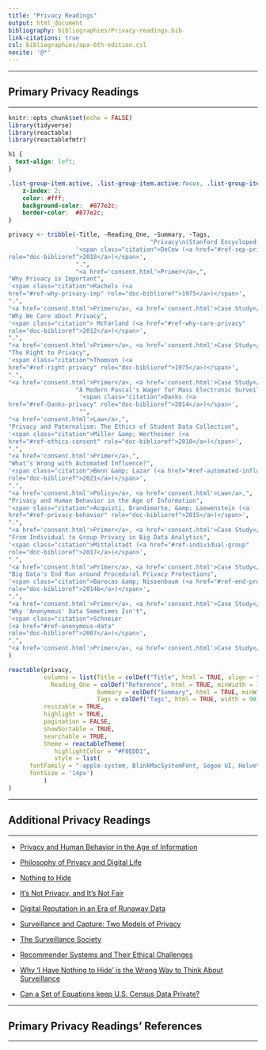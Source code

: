 ```yaml
---
title: "Privacy Readings"
output: html_document
bibliography: bibliographies/Privacy-readings.bib
link-citations: true
csl: bibliographies/apa-6th-edition.csl
nocite: '@*'
---
```



----

## Primary Privacy Readings

----

```r
knitr::opts_chunk$set(echo = FALSE)
library(tidyverse)
library(reactable)
library(reactablefmtr)
```

```css
h1 {
  text-align: left;
}

.list-group-item.active, .list-group-item.active:focus, .list-group-item.active:hover {
    z-index: 2;
    color: #fff;
    background-color:  #877e2c;
    border-color:  #877e2c;
}
```


```r
privacy <- tribble(~Title, ~Reading_One, ~Summary, ~Tags,
                                        "Privacy\n(Stanford Encyclopedia of Philosophy)",
                   '<span class="citation">DeCew (<a href="#ref-sep-privacy"
role="doc-biblioref">2018</a>)</span>', 
                   ".", 
                   "<a href='consent.html'>Primer</a>,",
"Why Privacy is Important",
'<span class="citation">Rachels (<a
href="#ref-why-privacy-imp" role="doc-biblioref">1975</a>)</span>',
".",
"<a href='consent.html'>Primer</a>, <a href='consent.html'>Case Study</a>,",
"Why We Care about Privacy",
'<span class="citation"> McFarland (<a href="#ref-why-care-privacy"
role="doc-biblioref">2012</a>)</span>',
".",
"<a href='consent.html'>Primer</a>, <a href='consent.html'>Case Study</a>,",
"The Right to Privacy",
'<span class="citation">Thomson (<a
href="#ref-right-privacy" role="doc-biblioref">1975</a>)</span>',
".",
"<a href='consent.html'>Primer</a>, <a href='consent.html'>Case Study</a>,",
                   "A Modern Pascal's Wager for Mass Electronic Surveillance",
                    '<span class="citation">Danks (<a
href="#ref-Danks-privacy" role="doc-biblioref">2014</a>)</span>',
                    "", 
"<a href='consent.html'>Law</a>,",
"Privacy and Paternalism: The Ethics of Student Data Collection",
'<span class="citation">Miller &amp; Wertheimer (<a
href="#ref-ethics-consent" role="doc-biblioref">2010</a>)</span>',
".",
"<a href='consent.html'>Primer</a>,",
"What’s Wrong with Automated Influence?",
'<span class="citation">Benn &amp; Lazar (<a href="#ref-automated-influence"
role="doc-biblioref">2021</a>)</span>',
".",
"<a href='consent.html'>Policy</a>, <a href='consent.html'>Law</a>,",
"Privacy and Human Behavior in the Age of Information",
'<span class="citation">Acquisti, Brandimarte, &amp; Loewenstein (<a
href="#ref-privacy-behavior" role="doc-biblioref">2015</a>)</span>',
".",
"<a href='consent.html'>Primer</a>, <a href='consent.html'>Case Study</a>,",
"From Individual to Group Privacy in Big Data Analytics",
'<span class="citation">Mittelstadt (<a href="#ref-individual-group"
role="doc-biblioref">2017</a>)</span>',
".",
"<a href='consent.html'>Primer</a>, <a href='consent.html'>Case Study</a>,",
"Big Data's End Run around Procedural Privacy Protections",
'<span class="citation">Barocas &amp; Nissenbaum (<a href="#ref-end-procedural"
role="doc-biblioref">2014b</a>)</span>',
".",
"<a href='consent.html'>Primer</a>, <a href='consent.html'>Case Study</a>,",
"Why 'Anonymous' Data Sometimes Isn't",
'<span class="citation">Schneier
(<a href="#ref-anonymous-data"
role="doc-biblioref">2007</a>)</span>',
".",
"<a href='consent.html'>Primer</a>, <a href='consent.html'>Case Study</a>,",
)
```

```r
reactable(privacy,
          columns = list(Title = colDef("Title", html = TRUE, align = "center", vAlign = "center"),
            Reading_One = colDef("Reference", html = TRUE, minWidth = 100, align = "center", vAlign = "center"),
                         Summary = colDef("Summary", html = TRUE, minWidth = 250),
                         Tags = colDef("Tags", html = TRUE, width = 90)),
          resizable = TRUE,
          highlight = TRUE,
          pagination = FALSE,
          showSortable = TRUE,
          searchable = TRUE,
          theme = reactableTheme(
             highlightColor = "#F0EDD1",
             style = list(
      fontFamily = "-apple-system, BlinkMacSystemFont, Segoe UI, Helvetica, Arial, sans-serif",
      fontSize = '14px')
          )
)
```

----

## Additional Privacy Readings

----


* [Privacy and Human Behavior in the Age of Information](https://www.cmu.edu/dietrich/sds/docs/loewenstein/PrivacyHumanBeh.pdf)

* [Philosophy of Privacy and Digital Life](https://papers.ssrn.com/sol3/papers.cfm?abstract_id=4022657#:~:text=The%20most%20comprehensive%20philosophy%20of,live%20digitally%20driven%20and%20digitally)

* [Nothing to Hide](https://drive.google.com/file/d/1bhtSpwDlTlZSJMXIH1f-Kqz8U6lVo2-7/view)

* [It’s Not Privacy, and It's Not Fair](https://www.stanfordlawreview.org/online/privacy-and-big-data-its-not-privacy-and-its-not-fair/)

* [Digital Reputation in an Era of Runaway Data](https://www.degruyter.com/document/doi/10.4159/harvard.9780674736061.c3/html?lang=en)

* [Surveillance and Capture: Two Models of Privacy](https://www.tandfonline.com/doi/abs/10.1080/01972243.1994.9960162)

* [The Surveillance Society](https://onlinelibrary.wiley.com/doi/abs/10.1111/j.1460-2466.1989.tb01040.x)

* [Recommender Systems and Their Ethical Challenges](https://link.springer.com/article/10.1007/s00146-020-00950-y)

* [Why ‘I Have Nothing to Hide’ is the Wrong Way to Think About Surveillance](https://www.wired.com/2013/06/why-i-have-nothing-to-hide-is-the-wrong-way-to-think-about-surveillance/)

* [Can a Set of Equations keep U.S. Census Data Private?](https://www.science.org/content/article/can-set-equations-keep-us-census-data-private)

----

## Primary Privacy Readings' References

----